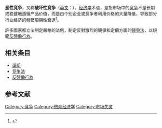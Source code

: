 '''恶性竞争'''，又称'''破坏性竞争'''（[[英文|英文]]：'''{{lang|en|Cut-throat competition, Destructive competition}}'''），[[经济学|经济学]]术语，是指市场中的[[竞争|竞争]]不是长期或稳健地遵循产品价值，而是由个别企业或竞争者利用价格的大量降低，导致部分行业经济的频繁周期性衰退<ref>{{cite web
  | last = Khemani
  | first = R. S.
  | authorlink = 
  | coauthors = Shapiro, D. M. (compilers)
  | title = Glossary of Industrial Organisation Economics and Competition Law
  | work = 
  | publisher = Directorate for Financial, Fiscal and Enterprise Affairs, [[OECD|OECD]]
  | date = 1993
  | url = http://www.oecd.org/regreform/sectors/2376087.pdf
  | format = pdf
  | doi = 
  | accessdate = 2006-11-13
  | archive-date = 2016-03-04
  | archive-url = https://web.archive.org/web/20160304094916/http://www.oecd.org/regreform/sectors/2376087.pdf
  | dead-url = no
  }}</ref>。

許多國家都立法制定嚴格的法例，制定反對激烈的競爭和定價方面的[[競爭法|競爭法]]，以規範[[反竞争行为|反競爭行為]]。

==相关条目==
*[[垄断|垄断]]
*[[竞争法|竞争法]]
*[[反竞争行为|反競爭行為]]

==参考文献==
<div class="references-small">
<references></references>
</div>

{{经济学小作品}}

[[Category:竞争|Category:竞争]]
[[Category:微观经济学|Category:微观经济学]]
[[Category:市场失灵|Category:市场失灵]]